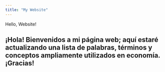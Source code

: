 ```yaml
---
title: "My Website"
---
```


Hello, Website!

## ¡Hola! Bienvenidos a mi página web; aquí estaré actualizando una lista de palabras, términos y conceptos ampliamente utilizados en economía. ¡Gracias!